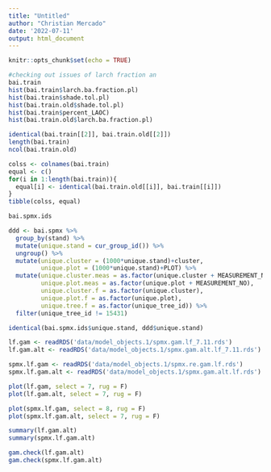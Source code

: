 ```yaml
---
title: "Untitled"
author: "Christian Mercado"
date: '2022-07-11'
output: html_document
---
```


```r
knitr::opts_chunk$set(echo = TRUE)
```

```r
#checking out issues of larch fraction an
bai.train
hist(bai.train$larch.ba.fraction.pl)
hist(bai.train$shade.tol.pl)
hist(bai.train.old$shade.tol.pl)
hist(bai.train$percent_LAOC)
hist(bai.train.old$larch.ba.fraction.pl)
```
```r
identical(bai.train[[2]], bai.train.old[[2]])
length(bai.train)
ncol(bai.train.old)

colss <- colnames(bai.train)
equal <- c()
for(i in 1:length(bai.train)){
  equal[i] <- identical(bai.train.old[[i]], bai.train[[i]])
}
tibble(colss, equal)

bai.spmx.ids
```

```r
ddd <- bai.spmx %>% 
  group_by(stand) %>% 
  mutate(unique.stand = cur_group_id()) %>%
  ungroup() %>% 
  mutate(unique.cluster = (1000*unique.stand)+cluster, 
         unique.plot = (1000*unique.stand)+PLOT) %>% 
  mutate(unique.cluster.meas = as.factor(unique.cluster + MEASUREMENT_NO), 
         unique.plot.meas = as.factor(unique.plot + MEASUREMENT_NO),
         unique.cluster.f = as.factor(unique.cluster), 
         unique.plot.f = as.factor(unique.plot), 
         unique.tree.f = as.factor(unique_tree_id)) %>% 
  filter(unique_tree_id != 15431)

identical(bai.spmx.ids$unique.stand, ddd$unique.stand)
```

```r
lf.gam <- readRDS('data/model_objects.1/spmx.gam.lf_7.11.rds')
lf.gam.alt <- readRDS('data/model_objects.1/spmx.gam.alt.lf_7.11.rds')

spmx.lf.gam <- readRDS('data/model_objects.1/spmx.re.gam.lf.rds')
spmx.lf.gam.alt <- readRDS('data/model_objects.1/spmx.gam.alt.lf.rds')

plot(lf.gam, select = 7, rug = F)
plot(lf.gam.alt, select = 7, rug = F)

plot(spmx.lf.gam, select = 8, rug = F)
plot(spmx.lf.gam.alt, select = 7, rug = F)

summary(lf.gam.alt)
summary(spmx.lf.gam.alt)

gam.check(lf.gam.alt)
gam.check(spmx.lf.gam.alt)


```

